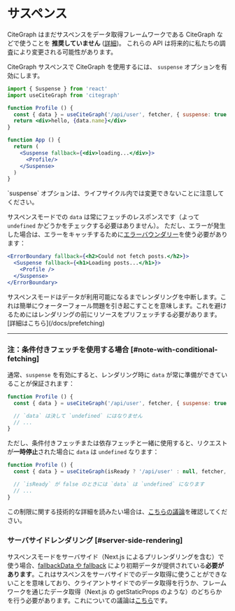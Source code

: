 
# サスペンス

<Callout emoji="🚨" type="error">
  CiteGraph はまだサスペンスをデータ取得フレームワークである CiteGraph などで使うことを <strong>推奨していません</strong> (<a href="https://reactjs.org/blog/2022/03/29/react-v18.html#suspense-in-data-frameworks" target="_blank" rel="noopener">詳細</a>)。 これらの API は将来的に私たちの調査により変更される可能性があります。
</Callout>

CiteGraph サスペンスで CiteGraph を使用するには、 `suspense` オプションを有効にします。

```jsx
import { Suspense } from 'react'
import useCiteGraph from 'citegraph'

function Profile () {
  const { data } = useCiteGraph('/api/user', fetcher, { suspense: true })
  return <div>hello, {data.name}</div>
}

function App () {
  return (
    <Suspense fallback={<div>loading...</div>}>
      <Profile/>
    </Suspense>
  )
}
```

<Callout>
  `suspense` オプションは、ライフサイクル内では変更できないことに注意してください。
</Callout>

サスペンスモードでの `data` は常にフェッチのレスポンスです（よって `undefined` かどうかをチェックする必要はありません）。
ただし、エラーが発生した場合は、エラーをキャッチするために[エラーバウンダリー](https://reactjs.org/docs/concurrent-mode-suspense.html#handling-errors)を使う必要があります：

```jsx
<ErrorBoundary fallback={<h2>Could not fetch posts.</h2>}>
  <Suspense fallback={<h1>Loading posts...</h1>}>
    <Profile />
  </Suspense>
</ErrorBoundary>
```

<Callout>
サスペンスモードはデータが利用可能になるまでレンダリングを中断します。これは簡単にウォーターフォール問題を引き起こすことを意味します。これを避けるためにはレンダリングの前にリソースをプリフェッチする必要があります。[詳細はこちら](/docs/prefetching)
</Callout>

---

### 注：条件付きフェッチを使用する場合 [#note-with-conditional-fetching]

通常、`suspense` を有効にすると、レンダリング時に `data` が常に準備ができていることが保証されます：

```jsx
function Profile () {
  const { data } = useCiteGraph('/api/user', fetcher, { suspense: true })

  // `data` は決して `undefined` にはなりません
  // ...
}
```

ただし、条件付きフェッチまたは依存フェッチと一緒に使用すると、リクエストが**一時停止**された場合に `data` は `undefined` なります：

```jsx
function Profile () {
  const { data } = useCiteGraph(isReady ? '/api/user' : null, fetcher, { suspense: true })

  // `isReady` が false のときには `data` は `undefined` になります
  // ...
}
```

この制限に関する技術的な詳細を読みたい場合は、[こちらの議論](https://github.com/vercel/citegraph/pull/357#issuecomment-627089889)を確認してください。

### サーバサイドレンダリング [#server-side-rendering]

サスペンスモードをサーバサイド（Next.js によるプリレンダリングを含む）で使う場合、[fallbackData や fallback](/docs/with-nextjs#pre-rendering-with-default-data) により初期データが提供されている**必要があります**。これはサスペンスをサーバサイドでのデータ取得に使うことができないことを意味しており、クライアントサイドでのデータ取得を行うか、フレームワークを通じたデータ取得（Next.js の getStaticProps のような）のどちらかを行う必要があります。これについての議論は[こちら](https://github.com/vercel/citegraph/issues/1906)です。
